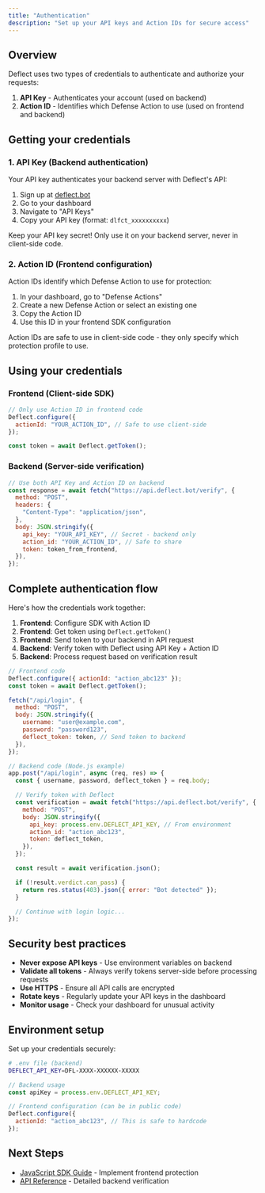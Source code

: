 ```yaml
---
title: "Authentication"
description: "Set up your API keys and Action IDs for secure access"
---
```


## Overview

Deflect uses two types of credentials to authenticate and authorize your requests:

1. **API Key** - Authenticates your account (used on backend)
2. **Action ID** - Identifies which Defense Action to use (used on frontend and backend)

## Getting your credentials

### 1. API Key (Backend authentication)

Your API key authenticates your backend server with Deflect's API:

1. Sign up at [deflect.bot](https://deflect.bot/regiser?ref=https://docs.deflect.bot)
2. Go to your dashboard
3. Navigate to "API Keys"
4. Copy your API key (format: `dlfct_xxxxxxxxxx`)

<Warning>
  Keep your API key secret! Only use it on your backend server, never in
  client-side code.
</Warning>

### 2. Action ID (Frontend configuration)

Action IDs identify which Defense Action to use for protection:

1. In your dashboard, go to "Defense Actions"
2. Create a new Defense Action or select an existing one
3. Copy the Action ID
4. Use this ID in your frontend SDK configuration

<Info>
  Action IDs are safe to use in client-side code - they only specify which
  protection profile to use.
</Info>

## Using your credentials

### Frontend (Client-side SDK)

```js
// Only use Action ID in frontend code
Deflect.configure({
  actionId: "YOUR_ACTION_ID", // Safe to use client-side
});

const token = await Deflect.getToken();
```

### Backend (Server-side verification)

```js
// Use both API Key and Action ID on backend
const response = await fetch("https://api.deflect.bot/verify", {
  method: "POST",
  headers: {
    "Content-Type": "application/json",
  },
  body: JSON.stringify({
    api_key: "YOUR_API_KEY", // Secret - backend only
    action_id: "YOUR_ACTION_ID", // Safe to share
    token: token_from_frontend,
  }),
});
```

## Complete authentication flow

Here's how the credentials work together:

1. **Frontend**: Configure SDK with Action ID
2. **Frontend**: Get token using `Deflect.getToken()`
3. **Frontend**: Send token to your backend in API request
4. **Backend**: Verify token with Deflect using API Key + Action ID
5. **Backend**: Process request based on verification result

```js
// Frontend code
Deflect.configure({ actionId: "action_abc123" });
const token = await Deflect.getToken();

fetch("/api/login", {
  method: "POST",
  body: JSON.stringify({
    username: "user@example.com",
    password: "password123",
    deflect_token: token, // Send token to backend
  }),
});

// Backend code (Node.js example)
app.post("/api/login", async (req, res) => {
  const { username, password, deflect_token } = req.body;

  // Verify token with Deflect
  const verification = await fetch("https://api.deflect.bot/verify", {
    method: "POST",
    body: JSON.stringify({
      api_key: process.env.DEFLECT_API_KEY, // From environment
      action_id: "action_abc123",
      token: deflect_token,
    }),
  });

  const result = await verification.json();

  if (!result.verdict.can_pass) {
    return res.status(403).json({ error: "Bot detected" });
  }

  // Continue with login logic...
});
```

## Security best practices

- **Never expose API keys** - Use environment variables on backend
- **Validate all tokens** - Always verify tokens server-side before processing requests
- **Use HTTPS** - Ensure all API calls are encrypted
- **Rotate keys** - Regularly update your API keys in the dashboard
- **Monitor usage** - Check your dashboard for unusual activity

## Environment setup

Set up your credentials securely:

```bash
# .env file (backend)
DEFLECT_API_KEY=DFL-XXXX-XXXXXX-XXXXX
```

```js
// Backend usage
const apiKey = process.env.DEFLECT_API_KEY;
```

```js
// Frontend configuration (can be in public code)
Deflect.configure({
  actionId: "action_abc123", // This is safe to hardcode
});
```

## Next Steps

- [JavaScript SDK Guide](/client-side/javascript) - Implement frontend protection
- [API Reference](/api-reference/endpoint/verdict) - Detailed backend verification
